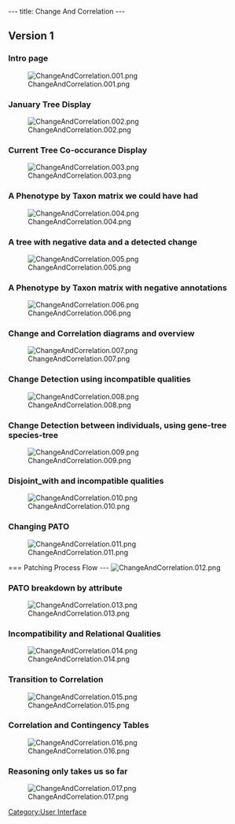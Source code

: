 ---
title: Change And Correlation
---

== Version 1==

=== Intro page ===
[[Image:ChangeAndCorrelation.001.png]]

=== January Tree Display ===
[[Image:ChangeAndCorrelation.002.png]]

=== Current Tree Co-occurance Display ===
[[Image:ChangeAndCorrelation.003.png]]

=== A Phenotype by Taxon matrix we could have had ===
[[Image:ChangeAndCorrelation.004.png]]


=== A tree with negative data and a detected change ===
[[Image:ChangeAndCorrelation.005.png]]

=== A Phenotype by Taxon matrix with negative annotations ===
[[Image:ChangeAndCorrelation.006.png]]


=== Change and Correlation diagrams and overview ===
[[Image:ChangeAndCorrelation.007.png]]

=== Change Detection using incompatible qualities ===
[[Image:ChangeAndCorrelation.008.png]]

=== Change Detection between individuals, using gene-tree species-tree ===
[[Image:ChangeAndCorrelation.009.png]]

=== Disjoint_with and incompatible qualities ===
[[Image:ChangeAndCorrelation.010.png]]

=== Changing PATO ===
[[Image:ChangeAndCorrelation.011.png]]

=== Patching Process Flow ---
[[Image:ChangeAndCorrelation.012.png]]

=== PATO breakdown by attribute ===
[[Image:ChangeAndCorrelation.013.png]]

=== Incompatibility and Relational Qualities ===
[[Image:ChangeAndCorrelation.014.png]]

=== Transition to Correlation ===
[[Image:ChangeAndCorrelation.015.png]]

=== Correlation and Contingency Tables ===
[[Image:ChangeAndCorrelation.016.png]]

=== Reasoning only takes us so far ===
[[Image:ChangeAndCorrelation.017.png]]

[[Category:User Interface]]
